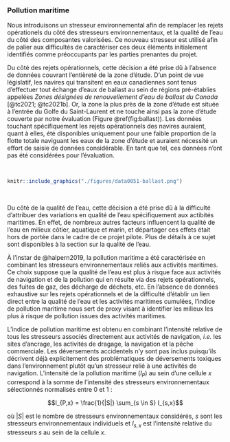 ### Pollution maritime

Nous introduisons un stresseur environnemental afin de remplacer les rejets opérationels du côté des stresseurs environnementaux, et la qualité de l'eau du côté des composantes valorisées. Ce nouveau stresseur est utilisé afin de palier aux difficultés de caractériser ces deux éléments initialement identifiés comme préoccupants par les parties prenantes du projet.

Du côté des rejets opérationnels, cette décision a été prise dû à l'absence de données couvrant l'entièreté de la zone d'étude. D'un point de vue législatif, les navires qui transitent en eaux canadiennes sont tenus d'effectuer tout échange d'eaux de ballast au sein de régions pré-établies appelées *Zones désignées de renouvellement d’eau de ballast du Canada* [@tc2021; @tc2021b]. Or, la zone la plus près de la zone d'étude est située à l'entrée du Golfe du Saint-Laurent et ne touche ainsi pas la zone d'étude couverte par notre évaluation (Figure \@ref(fig:ballast)). Les données touchant spécifiquement les rejets opérationnels des navires auraient, quant à elles, été disponibles uniquement pour une faible proportion de la flotte totale naviguant les eaux de la zone d'étude et auraient nécessité un effort de saisie de données considérable. En tant que tel, ces données n'ont pas été considérées pour l'évaluation.

<br/>

```r
knitr::include_graphics("./figures/data0051-ballast.png")
```

<br/> 

Du côté de la qualité de l'eau, cette décision a été prise dû à la difficulté d'attribuer des variations en qualité de l'eau spécifiquement aux actibités maritimes. En effet, de nombreux autres facteurs influencent la qualité de l'eau en milieux côtier, aquatique et marin, et départager ces effets était hors de portée dans le cadre de ce projet pilote. Plus de détails à ce sujet sont disponibles à la section sur la qualité de l'eau.

À l’instar de @halpern2019, la pollution maritime a été caractérisée en combinant les stresseurs environnementaux reliés aux activités maritimes. Ce choix suppose que la qualité de l'eau est plus à risque face aux activités de navigation et de la pollution qui en résulte via des rejets opérationnels, des fuites de gaz, des décharge de déchets, etc. En l'absence de données exhaustive sur les rejets opérationnels et de la difficulté d'établir un lien direct entre la qualité de l'eau et les activités maritimes cumulées, l'indice de pollution maritime nous sert de proxy visant à identifier les milieux les plus à risque de pollution issues des activités maritimes.

L'indice de pollution maritime est obtenu en combinant l'intensité relative de tous les stresseurs associés directement aux activités de navigation, *i.e.* les sites d'ancrage, les activités de dragage, la navigation et la pêche commerciale. Les déversements accidentels n'y sont pas inclus puisqu'ils décrivent déjà explicitement des problématiques de déversements toxiques dans l'environnement plutôt qu'un stresseur relié à une activités de navigation. L'intensité de la pollution maritime ($I_P$) au sein d'une cellule $x$ correspond à la somme de l'intensité des stresseurs environnementaux sélectionnés normalisés entre 0 et 1 :

$$I_{P,x} = \frac{1}{|S|} \sum_{s \in S} I_{s,x}$$

où $|S|$ est le nombre de stresseurs environnementaux considérés, $s$ sont les stresseurs environnementaux individuels et $I_{s,x}$ est l'intensité relative du stresseurs $s$ au sein de la cellule $x$.
